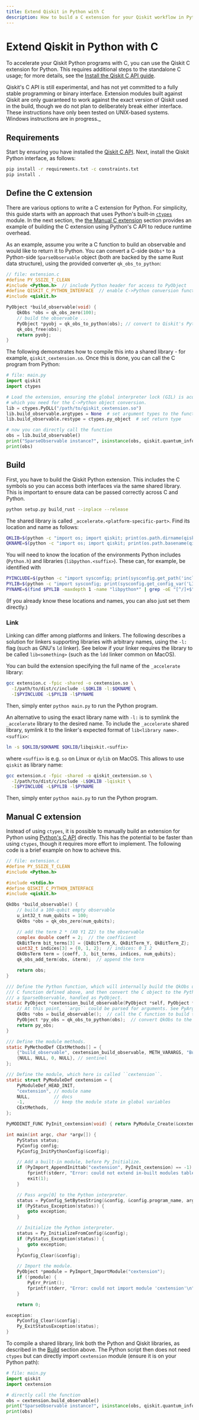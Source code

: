 ```yaml
---
title: Extend Qiskit in Python with C
description: How to build a C extension for your Qiskit workflow in Python
---
```


# Extend Qiskit in Python with C

To accelerate your Qiskit Python programs with C, you can use the Qiskit C extension for Python.
This requires additional steps to the standalone C usage; for more details, see the [Install the Qiskit C API guide](/guides/install-c-api).

<Admonition type="warning">
  Qiskit's C API is still experimental, and has not yet committed to a fully stable programming or 
  binary interface.  Extension modules built against Qiskit are only guaranteed to work against 
  the exact version of Qiskit used in the build, though we do not plan to deliberately break 
  either interface.
</Admonition>

<Admonition type="note">
  These instructions have only been tested on UNIX-based systems. Windows instructions are in progress._
</Admonition>

## Requirements

Start by ensuring you have installed the [Qiskit C API](/guides/install-c-api). Next, install the Qiskit Python interface, as follows:
```bash
pip install -r requirements.txt -c constraints.txt
pip install .
```

## Define the C extension

There are various options to write a C extension for Python. For simplicity, this guide starts with an approach that uses Python's built-in [`ctypes`](https://docs.python.org/3/library/ctypes.html) module.  In the next section, the [the Manual C extension](#manual-c-extension) section provides an example of building the C extension using Python's C API to reduce runtime overhead.

As an example, assume you write a C function to build an observable and would like to return
it to Python. You can convert a C-side `QkObs*` to a Python-side `SparseObservable` object
(both are backed by the same Rust data structure), using the provided converter
`qk_obs_to_python`:
```c
// file: extension.c
#define PY_SSIZE_T_CLEAN
#include <Python.h>  // include Python header for access to PyObject
#define QISKIT_C_PYTHON_INTERFACE  // enable C->Python conversion functions
#include <qiskit.h>

PyObject *build_observable(void) {
    QkObs *obs = qk_obs_zero(100);
    // build the observable ...
    PyObject *pyobj = qk_obs_to_python(obs); // convert to Qiskit's Python ``SparseObservable``
    qk_obs_free(obs);
    return pyobj;
}
```

The following demonstrates how to compile this into a shared library - for example, `qiskit_cextension.so`.
Once this is done, you can call the C program from Python:
```python
# file: main.py
import qiskit
import ctypes

# Load the extension, ensuring the global interpreter lock (GIL) is acquired for function calls,
# which you need for the C->Python object conversion.
lib = ctypes.PyDLL("/path/to/qiskit_cextension.so")
lib.build_observable.argtypes = None  # set argument types to the function
lib.build_observable.restype = ctypes.py_object  # set return type

# now you can directly call the function
obs = lib.build_observable()
print("SparseObservable instance?", isinstance(obs, qiskit.quantum_info.SparseObservable))
print(obs)
```

## Build

First, you have to build the Qiskit Python extension. This includes the C symbols so you can access both interfaces via the same shared library. This is important to ensure data can be passed
correctly across C and Python.
```bash
python setup.py build_rust --inplace --release
```
The shared library is called ``_accelerate.<platform-specific-part>``. Find its location and name as follows:
```bash
QKLIB=$(python -c "import os; import qiskit; print(os.path.dirname(qiskit._accelerate.__file__))")
QKNAME=$(python -c "import os; import qiskit; print(os.path.basename(qiskit._accelerate.__file__))")
```

You will need to know the location of the environments Python includes (``Python.h``) and libraries (``libpython.<suffix>``).
These can, for example, be identified with
```bash
PYINCLUDE=$(python -c "import sysconfig; print(sysconfig.get_path('include'))")
PYLIB=$(python -c "import sysconfig; print(sysconfig.get_config_var('LIBDIR'))")
PYNAME=$(find $PYLIB -maxdepth 1 -name "libpython*" | grep -oE "[^/]+$" | grep -oE "python[0-9]+\.[0-9]+" || echo "python")
```
(If you already know these locations and names, you can also just set them directly.)

### Link

Linking can differ among platforms and linkers. The following describes a solution for linkers
supporting libraries with arbitrary names, using the `-l:` flag (such as GNU's `ld` linker). 
See below if your linker requires the library to be called `lib<something>` (such as the `ldd` 
linker common on MacOS).

You can build the extension specifying the full name of the `_accelerate` library:
```bash
gcc extension.c -fpic -shared -o cextension.so \
  -I/path/to/dist/c/include -L$QKLIB -l:$QKNAME \
  -I$PYINCLUDE -L$PYLIB -l$PYNAME
```
Then,  simply enter ``python main.py`` to run the Python program.

An alternative to using the exact library name with `-l:` is to symlink the `_accelerate` library
to the desired name.
To include the `_accelerate` shared library, symlink it to the linker's expected format of `lib<library name>.<suffix>`:
```bash
ln -s $QKLIB/$QKNAME $QKLIB/libqiskit.<suffix>
```
where `<suffix>` is e.g. `so` on Linux or `dylib` on MacOS. This allows to use `qiskit` as library name:
```bash
gcc extension.c -fpic -shared -o qiskit_cextension.so \
  -I/path/to/dist/c/include -L$QKLIB -lqiskit \
  -I$PYINCLUDE -L$PYLIB -l$PYNAME
```
Then, simply enter ``python main.py`` to run the Python program.

## Manual C extension

Instead of using `ctypes`, it is possible to manually build an extension for Python using [Python's
C API](https://docs.python.org/3/c-api/intro.html) directly. This has the potential to be
faster than using `ctypes`, though it requires more effort to implement.
The following code is a brief example on how to achieve this.

```c
// file: extension.c
#define PY_SSIZE_T_CLEAN
#include <Python.h>

#include <stdio.h>
#define QISKIT_C_PYTHON_INTERFACE
#include <qiskit.h>

QkObs *build_observable() {
    // build a 100-qubit empty observable
    u_int32_t num_qubits = 100;
    QkObs *obs = qk_obs_zero(num_qubits);

    // add the term 2 * (X0 Y1 Z2) to the observable
    complex double coeff = 2;  // the coefficient
    QkBitTerm bit_terms[3] = {QkBitTerm_X, QkBitTerm_Y, QkBitTerm_Z};  // bit terms: X Y Z
    uint32_t indices[3] = {0, 1, 2};  // indices: 0 1 2
    QkObsTerm term = {coeff, 3, bit_terms, indices, num_qubits};
    qk_obs_add_term(obs, &term);  // append the term

    return obs;
}

/// Define the Python function, which will internally build the QkObs using the
/// C function defined above, and then convert the C object to the Python equivalent:
/// a SparseObservable, handled as PyObject.
static PyObject *cextension_build_observable(PyObject *self, PyObject *args) {
    // At this point, ``args`` could be parsed for arguments. See PyArg_ParseTuple for details.
    QkObs *obs = build_observable();  // call the C function to build the observable
    PyObject *py_obs = qk_obs_to_python(obs);  // convert QkObs to the Python-equivalent
    return py_obs;
}

/// Define the module methods.
static PyMethodDef CExtMethods[] = {
    {"build_observable", cextension_build_observable, METH_VARARGS, "Build an observable."},
    {NULL, NULL, 0, NULL}, // sentinel
};

/// Define the module, which here is called ``cextension``.
static struct PyModuleDef cextension = {
    PyModuleDef_HEAD_INIT,
    "cextension", // module name
    NULL,         // docs
    -1,           // keep the module state in global variables
    CExtMethods,
};

PyMODINIT_FUNC PyInit_cextension(void) { return PyModule_Create(&cextension); }

int main(int argc, char *argv[]) {
    PyStatus status;
    PyConfig config;
    PyConfig_InitPythonConfig(&config);

    // Add a built-in module, before Py_Initialize.
    if (PyImport_AppendInittab("cextension", PyInit_cextension) == -1) {
        fprintf(stderr, "Error: could not extend in-built modules table\n");
        exit(1);
    }

    // Pass argv[0] to the Python interpreter.
    status = PyConfig_SetBytesString(&config, &config.program_name, argv[0]);
    if (PyStatus_Exception(status)) {
        goto exception;
    }

    // Initialize the Python interpreter.
    status = Py_InitializeFromConfig(&config);
    if (PyStatus_Exception(status)) {
        goto exception;
    }
    PyConfig_Clear(&config);

    // Import the module.
    PyObject *pmodule = PyImport_ImportModule("cextension");
    if (!pmodule) {
        PyErr_Print();
        fprintf(stderr, "Error: could not import module 'cextension'\n");
    }

    return 0;

exception:
    PyConfig_Clear(&config);
    Py_ExitStatusException(status);
}
```
To compile a shared library, link both the Python and Qiskit libraries, as described in
the [Build](#build) section above. The Python script then does not need `ctypes`
but can directly import `cextension` module (ensure it is on your Python path):
```python
# file: main.py
import qiskit
import cextension

# directly call the function
obs = cextension.build_observable()
print("SparseObservable instance?", isinstance(obs, qiskit.quantum_info.SparseObservable))
print(obs)
```
